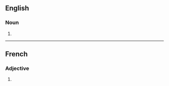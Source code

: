 ==English==

===Noun===
{{head|en|noun plural form}}

# {{plural of|addictive|lang=en}}

----

==French==

===Adjective===
{{fr-adj-form}}

# {{feminine plural of|addictif|lang=fr}}